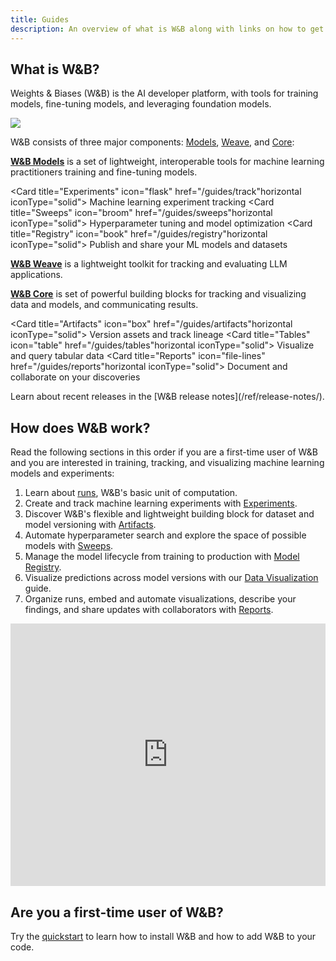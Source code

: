 ```yaml
---
title: Guides
description: An overview of what is W&B along with links on how to get started if you are a first time user.
---
```


## What is W&B?

Weights & Biases (W&B) is the AI developer platform, with tools for training models, fine-tuning models, and leveraging foundation models.

<Frame>
  <img src="/images/assets/images/architecture-ca4b4d83d0b1a0b5d69cfb0e2b7a2b48.png"/>
</Frame>

W\&B consists of three major components: [Models](/guides/models), [Weave](https://wandb.github.io/weave/), and [Core](/guides/core):

**[W\&B Models](/guides/models)** is a set of lightweight, interoperable tools for machine learning practitioners training and fine-tuning models.

<CardGroup> <Card title="Experiments" icon="flask" href="/guides/track"horizontal iconType="solid"> Machine learning experiment tracking </Card> <Card title="Sweeps" icon="broom" href="/guides/sweeps"horizontal iconType="solid"> Hyperparameter tuning and model optimization </Card> <Card title="Registry" icon="book" href="/guides/registry"horizontal iconType="solid"> Publish and share your ML models and datasets </Card> </CardGroup>

**[W\&B Weave](https://wandb.github.io/weave/)** is a lightweight toolkit for tracking and evaluating LLM applications.

**[W\&B Core](/guides/core)** is set of powerful building blocks for tracking and visualizing data and models, and communicating results.

<CardGroup> <Card title="Artifacts" icon="box" href="/guides/artifacts"horizontal iconType="solid"> Version assets and track lineage </Card> <Card title="Tables" icon="table" href="/guides/tables"horizontal iconType="solid"> Visualize and query tabular data </Card> <Card title="Reports" icon="file-lines" href="/guides/reports"horizontal iconType="solid"> Document and collaborate on your discoveries </Card> </CardGroup>

<Info>
Learn about recent releases in the [W&B release notes](/ref/release-notes/).
</Info>

## How does W\&B work?

Read the following sections in this order if you are a first-time user of W\&B and you are interested in training, tracking, and visualizing machine learning models and experiments:

1. Learn about [runs](/guides/runs), W\&B's basic unit of computation.
2. Create and track machine learning experiments with [Experiments](/guides/track).
3. Discover W\&B's flexible and lightweight building block for dataset and model versioning with [Artifacts](/guides/artifacts).
4. Automate hyperparameter search and explore the space of possible models with [Sweeps](/guides/sweeps).
5. Manage the model lifecycle from training to production with [Model Registry](/guides/model_registry).
6. Visualize predictions across model versions with our [Data Visualization](/guides/tables) guide.
7. Organize runs, embed and automate visualizations, describe your findings, and share updates with collaborators with [Reports](/guides/reports).

<iframe width="100%" height="420" src="https://www.youtube.com/embed/tHAFujRhZLA" title="Weights &amp; Biases End-to-End Demo" frameborder="0" allow="accelerometer; autoplay; clipboard-write; encrypted-media; gyroscope; picture-in-picture; web-share" referrerpolicy="strict-origin-when-cross-origin" allowfullscreen></iframe>

## Are you a first-time user of W\&B?

Try the [quickstart](/quickstart) to learn how to install W\&B and how to add W\&B to your code.
